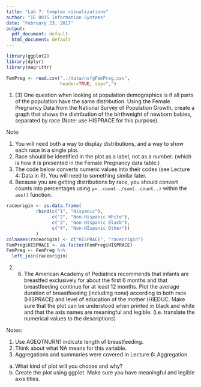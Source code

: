 ```yaml
---
title: "Lab 7: Complex visualizations"
author: "IE 0015 Information Systems"
date: "February 23, 2017"
output:
  pdf_document: default
  html_document: default
---
```


```r
library(ggplot2)
library(dplyr)
library(magrittr)
```
```r
FemPreg <- read.csv("../data/nsfgFemPreg.csv",
                    header=TRUE, sep=",")
```


1.  [3] One question when looking at population demographics is if all parts of the population have the same distribution. Using the Female Pregnancy Data from the National Survey of Population Growth, create a graph that shows the distribution of the birthweight of newborn babies, separated by race (Note: use HISPRACE for this purpose).  

Note: 

  1.  You will need both a way to display distributions, and a way to show each race in a single plot. 
  2.  Race should be identified in the plot as a label, not as a number. (which is how it is presented in the Female Pregnancy data table.)
  3. The code below converts numeric values into their codes (see Lecture 4: Data in R). You will need to something similar later.
  4. Because you are getting distributions by race, you should convert counts into percentages using `y=..count../sum(..count..)` within the `aes()` function. 

```r
raceorigin <- as.data.frame(
           rbind(c("1", "Hispanic"),
                 c("2", "Non-Hispanic White"),
                 c("3", "Non-HIspanic Black"),
                 c("4", "Non-HIspanic Other"))
           )
colnames(raceorigin) <- c("HISPRACE", "raceorigin")
FemPreg$HISPRACE <- as.factor(FemPreg$HISPRACE)
FemPreg <- FemPreg %>% 
  left_join(raceorigin)
```

2.  (6) The American Academy of Pediatrics recommends that infants are breastfed exclusively for about the first 6 months and that breastfeeding continue for at least 12 months.  Plot the average duration of breastfeeding (including none) according to both race (HISPRACE) and level of education of the mother (HIEDUC.  Make sure that the plot can be understood when printed in black and white and that the axis names are meaningful and legible. (i.e. translate the numerical values to the descriptions)

Notes: 

  1. Use AGEQTNURN1 indicate length of breastfeeding.  
  2. Think about what NA means for this variable.
  3. Aggregations and summaries were covered in Lecture 6: Aggregation

  a.  What kind of plot will you choose and why?
  b.  Create the plot using ggplot.  Make sure you have meaningful and legible axis titles.
